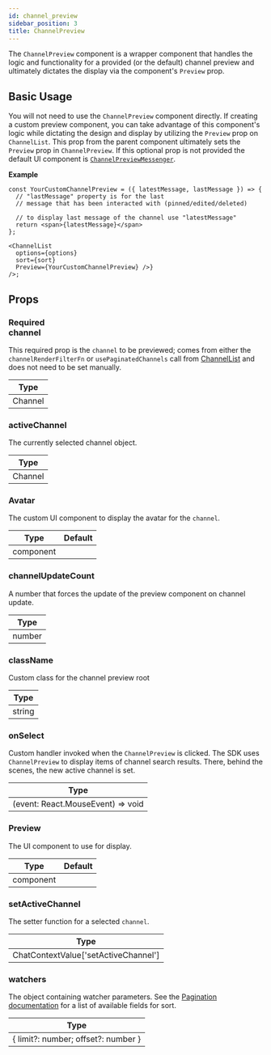 ```yaml
---
id: channel_preview
sidebar_position: 3
title: ChannelPreview
---
```



The `ChannelPreview` component is a wrapper component that handles the logic and functionality for a provided (or the default) channel preview and ultimately dictates the display via the component's `Preview` prop.

## Basic Usage

You will not need to use the `ChannelPreview` component directly. If creating a custom preview component, you can take advantage of this component's logic while dictating the design and display by utilizing the `Preview` prop on `ChannelList`.
This prop from the parent component ultimately sets the `Preview` prop in `ChannelPreview`. If this optional prop is not provided the default UI component is
[`ChannelPreviewMessenger`](https://github.com/GetStream/stream-chat-react/blob/master/src/components/ChannelPreview/ChannelPreviewMessenger.tsx).

**Example**

```tsx
const YourCustomChannelPreview = ({ latestMessage, lastMessage }) => {
  // "lastMessage" property is for the last
  // message that has been interacted with (pinned/edited/deleted)

  // to display last message of the channel use "latestMessage"
  return <span>{latestMessage}</span>
};

<ChannelList
  options={options}
  sort={sort}
  Preview={YourCustomChannelPreview} />}
/>;
```

## Props

### <div class="label required basic">Required</div> channel

This required prop is the `channel` to be previewed; comes from either the `channelRenderFilterFn` or `usePaginatedChannels` call from
[ChannelList](https://github.com/GetStream/stream-chat-react/blob/master/src/components/ChannelList/ChannelList.tsx) and does not need to be set manually.

| Type    |
| ------- |
| Channel |

### activeChannel

The currently selected channel object.

| Type    |
| ------- |
| Channel |

### Avatar

The custom UI component to display the avatar for the `channel`.

| Type      | Default                                                    |
|-----------|------------------------------------------------------------|
| component | <GHComponentLink text='Avatar' path='/Avatar/Avatar.tsx'/> |

### channelUpdateCount

A number that forces the update of the preview component on channel update.

| Type   |
| ------ |
| number |

### className

Custom class for the channel preview root

| Type   |
|--------|
| string |


### onSelect

Custom handler invoked when the `ChannelPreview` is clicked. The SDK uses `ChannelPreview` to display items of channel search results. There, behind the scenes, the new active channel is set.

| Type                              |
|-----------------------------------|
| (event: React.MouseEvent) => void |

### Preview

The UI component to use for display.

| Type      | Default                                                                                              |
|-----------|------------------------------------------------------------------------------------------------------|
| component | <GHComponentLink text='ChannelPreviewMessenger' path='/ChannelPreview/ChannelPreviewMessenger.tsx'/> |

### setActiveChannel

The setter function for a selected `channel`.

| Type                                 |
| ------------------------------------ |
| ChatContextValue['setActiveChannel'] |

### watchers

The object containing watcher parameters. See the [Pagination documentation](https://getstream.io/chat/docs/react/channel_pagination/?language=js) for a list of available fields for sort.

| Type                                |
| ----------------------------------- |
| { limit?: number; offset?: number } |

